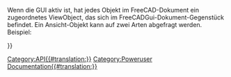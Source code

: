 <languages/>
{{VeryImportantMessage|(Oktober 2019) Bearbeite diese Seiten nicht. Die Informationen sind unvollständig und veraltet. Die neueste API findest Du in der [https://www.freecadweb.org/api autogenerierten API-Dokumentation] oder generiere die Dokumentation selbst, siehe [[Source documentation/de|Quelldokumentation]].}}

Wenn die GUI aktiv ist, hat jedes Objekt im FreeCAD-Dokument ein zugeordnetes ViewObject, das sich im FreeCADGui-Dokument-Gegenstück befindet. Ein Ansicht-Objekt kann auf zwei Arten abgefragt werden. Beispiel:
{{Code|code=
myViewObj = FreeCAD.ActiveDocument.myObjectName.ViewObject
myViewObj = FreeCADGui.ActiveDocument.myObjectName
print myViewObj.IV
}}

{{APIProperty|Annotation|the annotation node of a ViewObject}}
{{APIProperty|BoundingBox|the bounding box}}
{{APIProperty|Content|an XML representation of a ViewObject's properties}}
{{APIProperty|DisplayMode|the current display mode}}
{{APIProperty|IV|an Inventor representation of the ViewObject}}
{{APIProperty|Object|the associated FreeCAD Document Object of this ViewObject}}
{{APIProperty|PropertiesList|a list of properties of this ViewObject}}
{{APIProperty|RootNode|the Inventor node of this ViewObject (pivy.coin object)}}
{{APIProperty|Selectable|True if the object is selectable}}
{{APIProperty|Type|the type of this ViewObject}}
{{APIProperty|Visibility|True if the viewObject is visible}}
{{APIFunction|getAllDerivedFrom| | |all descentences of this object}}
{{APIFunction|getDocumentationOfProperty| | |the documentation string of the property of this class.}}
{{APIFunction|getGroupOfProperty| | |the name of the group which the property belongs to in this class. The properties sorted in differnt named groups for convenience.}}
{{APIFunction|getPropertyByName| | |the value of a named property.}}
{{APIFunction|getTypeOfProperty| | |the type of a named property. This can be (Hidden,ReadOnly,Output) or any combination.}}
{{APIFunction|hide| |Hides the object.| }}
{{APIFunction|isDerivedFrom|string|Checks if this object is derived from the given object type|True if given type is a father}}
{{APIFunction|isVisible| |Checks if the object is visible|a boolean}}
{{APIFunction|listDisplayModes| |Shows a list of all display modes|a list}}
{{APIFunction|setTransformation|coin.SoTransform|Sets a transformation on the Inventor node|nothing}}
{{APIFunction|show| |Shows the object if hidden|nothing}}
{{APIFunction|toString| | |a string representation of the Inventor node}}
{{APIFunction|update| |Updates the view representation of the object| }}

{{Userdocnavi{{#translation:}}}}
[[Category:API{{#translation:}}]]
[[Category:Poweruser Documentation{{#translation:}}]]
{{clear}}